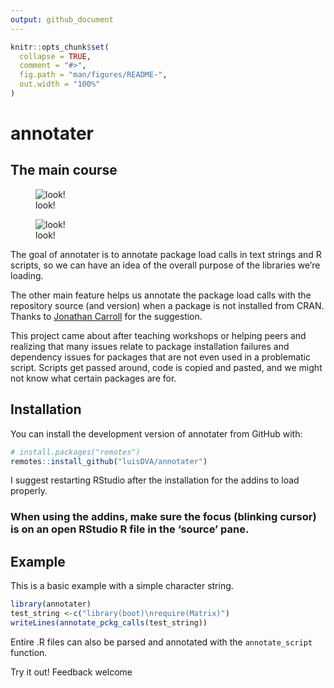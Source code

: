 ```yaml
---
output: github_document
---
```


<!-- README.md is generated from README.Rmd. Please edit that file -->

```r
knitr::opts_chunk$set(
  collapse = TRUE,
  comment = "#>",
  fig.path = "man/figures/README-",
  out.width = "100%"
)
```
# annotater

## The main course

![look!](https://raw.githubusercontent.com/luisdva/annotater/master/inst/media/annotcalls.gif)

![look!](https://raw.githubusercontent.com/luisdva/annotater/master/inst/media/repos1.gif)

The goal of annotater is to annotate package load calls in text strings and R scripts, so we can have an idea of the overall purpose of the libraries we're loading.

The other main feature helps us annotate the package load calls with the repository source (and version) when a package is not installed from CRAN. Thanks to [Jonathan Carroll](https://github.com/jonocarroll) for the suggestion. 

This project came about after teaching workshops or helping peers and realizing that many issues relate to package installation failures and dependency issues for packages that are not even used in a problematic script. Scripts get passed around, code is copied and pasted, and we might not know what certain packages are for.



## Installation

You can install the development version of annotater from GitHub with:

``` r
# install.packages("remotes")
remotes::install_github("luisDVA/annotater")
```
I suggest restarting RStudio after the installation for the addins to load properly.

### When using the addins, make sure the focus (blinking cursor) is on an open RStudio R file in the 'source' pane.

## Example

This is a basic example with a simple character string.

```r
library(annotater)
test_string <-c("library(boot)\nrequire(Matrix)")
writeLines(annotate_pckg_calls(test_string))
```

 Entire .R files can also be parsed and annotated with the `annotate_script` function.
 

Try it out!
Feedback welcome
